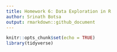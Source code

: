 ```yaml
---
title: Homework 6: Data Exploration in R
author: Srinath Botsa
output: rmarkdown::github_document
---
```


```r
knitr::opts_chunk$set(echo = TRUE)
library(tidyverse)
```
